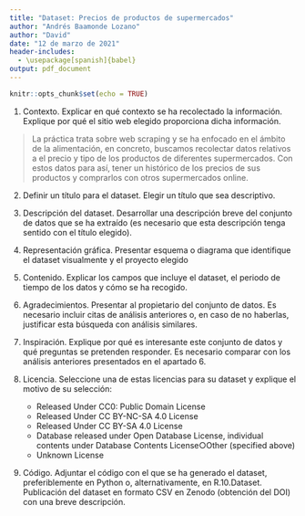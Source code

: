 ```yaml
---
title: "Dataset: Precios de productos de supermercados"
author: "Andrés Baamonde Lozano"
author: "David"
date: "12 de marzo de 2021"
header-includes:
  - \usepackage[spanish]{babel}
output: pdf_document
---
```


```r
knitr::opts_chunk$set(echo = TRUE)
```


1. Contexto. Explicar en qué contexto se ha recolectado la información. Explique por qué el sitio web elegido proporciona dicha información.

> La práctica trata sobre web scraping y se ha enfocado en el ámbito de la alimentación, en concreto, buscamos recolectar datos relativos a el precio y tipo de los productos de diferentes supermercados. Con estos datos para así, tener un histórico de los precios de sus productos y comprarlos con otros supermercados online.

2. Definir un título para el dataset. Elegir un título que sea descriptivo.

3. Descripción del dataset. Desarrollar una descripción breve del conjunto de datos que se ha extraído (es necesario que esta descripción tenga sentido con el título elegido).

4. Representación  gráfica.  Presentar  esquema  o  diagrama  que  identifique  el dataset visualmente y el proyecto elegido

5. Contenido. Explicar los campos que incluye el dataset,  el periodo de tiempo de los datos y cómo se ha recogido.

6. Agradecimientos. Presentar al propietario del conjunto de datos. Es necesario incluir  citas  de  análisis  anteriores  o,  en  caso  de  no  haberlas,  justificar  esta búsqueda con análisis similares.

7. Inspiración.  Explique  por  qué  es  interesante  este  conjunto  de  datos  y  qué preguntas  se  pretenden  responder.  Es  necesario  comparar  con  los  análisis anteriores presentados en el apartado 6.

8. Licencia. Seleccione una de estas licencias para su dataset y explique el motivo de su selección:
    - Released Under CC0: Public Domain License
    - Released Under CC BY-NC-SA 4.0 License
    - Released Under CC BY-SA 4.0 License
    - Database released under Open Database License, individual contents under Database Contents License○Other (specified above)
    - Unknown License

9. Código. Adjuntar el código con el que se ha generado el dataset, preferiblemente en Python o, alternativamente, en R.10.Dataset. Publicación del dataset en formato CSV en Zenodo (obtención del DOI) con una breve descripción.